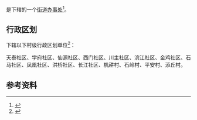 {{中国乡级行政区|51/15/03/003/000}}

'''{{PAGENAMEBASE}}'''是{{PRC admin/fullname|51/15/03/003/000|3}}下辖的一个[[街道办事处|街道办事处]]<ref>{{PRC admin/ref sgc|{{PRC admin/parent|51/15/03/003/000}}}}</ref>。

== 行政区划 ==
{{PAGENAMEBASE}}下辖以下村级行政区划单位<ref>{{PRC admin/ref sgc|51/15/03/003/000}}</ref>：

天泰社区、学府社区、仙源社区、西门社区、川主社区、滨江社区、金鸡社区、石马社区、凤凰社区、洪桥社区、长江社区、机耕村、石岭村、平安村、添丘村。

== 参考资料 ==
{{reflist}}

{{四川行政区划小作品}}
{{PRC admin/navcat|51/15/03/003/000}}